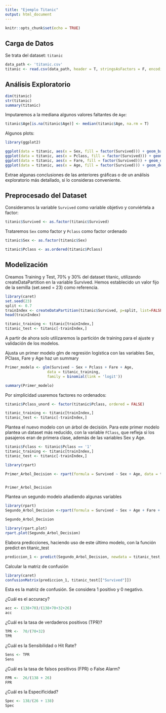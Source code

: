 ---
title: "Ejemplo Titanic"
output: html_document
---

```{r setup, include=FALSE}
knitr::opts_chunk$set(echo = TRUE)
```

## Carga de Datos

Se trata del dataset: `titanic`

```{r titanic}
data_path <- 'titanic.csv'
titanic <- read.csv(data_path, header = T, stringsAsFactors = F, encoding = 'utf-8')
```

## Análisis Exploratorio

```{r}
dim(titanic)
str(titanic)
summary(titanic)
```

Imputaremos a la mediana algunos valores faltantes de `Age`:

```{r}
titanic$Age[is.na(titanic$Age)] <- median(titanic$Age, na.rm = T)
```

Algunos plots:

```{r}
library(ggplot2)

ggplot(data = titanic, aes(x = Sex, fill = factor(Survived))) + geom_bar(position = 'fill')
ggplot(data = titanic, aes(x = Pclass, fill = factor(Survived))) + geom_bar(position = 'fill')
ggplot(data = titanic, aes(x = Fare, fill = factor(Survived))) + geom_density() + facet_grid(Survived ~ .)
ggplot(data = titanic, aes(x = Age, fill = factor(Survived))) + geom_density() + facet_grid(Survived ~ .)

```

Extrae algunas conclusiones de las anteriores gráficas o de un análisis exploratorio más detallado, si lo consideras conveniente.

## Preprocesado del Dataset

Consideramos la variable `Survived` como variable objetivo y conviértela a factor:

```{r}
titanic$Survived <- as.factor(titanic$Survived)
```

Trataremos `Sex` como factor y `Pclass` como factor ordenado

```{r}
titanic$Sex <- as.factor(titanic$Sex)

titanic$Pclass <- as.ordered(titanic$Pclass) 
```


## Modelización

Creamos Training y Test, 70% y 30% del dataset titanic, utilizando createDataPartition en la variable Survived. Hemos establecido un valor fijo de la semilla (set.seed = 23) como referencia.

```{r}
library(caret)
set.seed(23)
split <- 0.7
trainIndex <- createDataPartition(titanic$Survived, p=split, list=FALSE)
head(trainIndex)
```

```{r}
titanic_training <- titanic[trainIndex,]
titanic_test <- titanic[-trainIndex,]
```

A partir de ahora solo utilizaremos la partición de training para el ajuste y validación de los modelos.

Ajusta un primer modelo glm de regresión logística con las variables Sex, PClass, Fare y Age haz un summary

```{r, eval =FALSE}
Primer_modelo <- glm(Survived ~ Sex + Pclass + Fare + Age,
                   data = titanic_training,
                   family = binomial(link = 'logit'))

summary(Primer_modelo)
```

Por simplicidad usaremos factores no ordenados:

```{r}
titanic$Pclass_unord <- factor(titanic$Pclass, ordered = FALSE)

titanic_training <- titanic[trainIndex,]
titanic_test <- titanic[-trainIndex,]
```

Plantea el nuevo modelo con un árbol de decisión.
Para este primer modelo plantea un dataset más reducido, con la variable `FClass`, que refleja si los pasajeros eran de primera clase, además de las variables Sex y Age.

```{r}
titanic$Fclass <- titanic$Pclass == '1'
titanic_training <- titanic[trainIndex,]
titanic_test <- titanic[-trainIndex,]
```

```{r}
library(rpart)

Primer_Arbol_Decision <- rpart(formula = Survived ~ Sex + Age, data = titanic_training)


Primer_Arbol_Decision
```

Plantea un segundo modelo añadiendo algunas variables
```{r}
library(rpart)
Segundo_Arbol_Decision <-rpart(formula = Survived ~ Sex + Age + Fare + Fclass, data = titanic_training)

Segundo_Arbol_Decision
```
```{r}
library(rpart.plot)
rpart.plot(Segundo_Arbol_Decision)

```

Elabora predicciones, haciendo uso de este último modelo, con la función predict en titanic_test

```{r}
prediccion_1 <- predict(Segundo_Arbol_Decision, newdata = titanic_test, type = "class")

```

Calcular la matriz de confusión
```{r}
library(caret)
confusionMatrix(prediccion_1, titanic_test[["Survived"]])

```
Esta es la matriz de confusión. Se considera 1 positivo y 0 negativo.


¿Cuál es el accuracy?
```{r}
acc <- (138+70)/(138+70+32+26)
acc
```

¿Cuál es la tasa de verdaderos positivos (TPR)?
```{r}
TPR <-  70/(70+32) 
TPR
```

¿Cuál es la Sensibilidad o Hit Rate?
```{r}
Sens <- TPR
Sens
```

¿Cuál es la tasa de falsos positivos (FPR) o False Alarm?
```{r}
FPR <-  26/(138 + 26)
FPR
```

¿Cuál es la Especificidad?
 

```{r}
Spec <- 138/(26 + 138)
Spec
```
